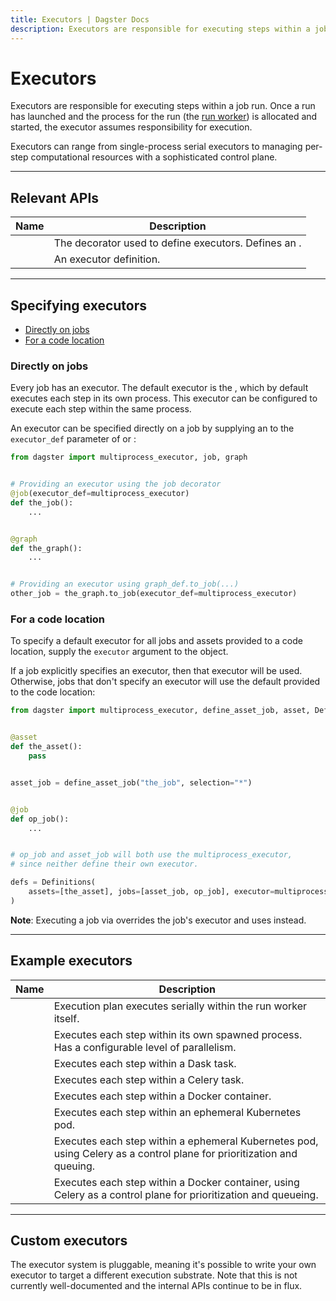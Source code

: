 ```yaml
---
title: Executors | Dagster Docs
description: Executors are responsible for executing steps within a job run.
---
```


# Executors

Executors are responsible for executing steps within a job run. Once a run has launched and the process for the run (the [run worker](/deployment/overview#job-execution-flow)) is allocated and started, the executor assumes responsibility for execution.

Executors can range from single-process serial executors to managing per-step computational resources with a sophisticated control plane.

---

## Relevant APIs

| Name                                     | Description                                                                                  |
| ---------------------------------------- | -------------------------------------------------------------------------------------------- |
| <PyObject object="executor" decorator /> | The decorator used to define executors. Defines an <PyObject object="ExecutorDefinition" />. |
| <PyObject object="ExecutorDefinition" /> | An executor definition.                                                                      |

---

## Specifying executors

- [Directly on jobs](#directly-on-jobs)
- [For a code location](#for-a-code-location)

### Directly on jobs

Every job has an executor. The default executor is the <PyObject object="multi_or_in_process_executor" />, which by default executes each step in its own process. This executor can be configured to execute each step within the same process.

An executor can be specified directly on a job by supplying an <PyObject object="ExecutorDefinition" /> to the `executor_def` parameter of <PyObject object="job" decorator /> or <PyObject object="GraphDefinition" method="to_job" />:

```python file=/deploying/executors/executors.py startafter=start_executor_on_job endbefore=end_executor_on_job
from dagster import multiprocess_executor, job, graph


# Providing an executor using the job decorator
@job(executor_def=multiprocess_executor)
def the_job():
    ...


@graph
def the_graph():
    ...


# Providing an executor using graph_def.to_job(...)
other_job = the_graph.to_job(executor_def=multiprocess_executor)
```

### For a code location

To specify a default executor for all jobs and assets provided to a code location, supply the `executor` argument to the <PyObject object="Definitions" /> object.

If a job explicitly specifies an executor, then that executor will be used. Otherwise, jobs that don't specify an executor will use the default provided to the code location:

```python file=/deploying/executors/executors.py startafter=start_executor_on_repo endbefore=end_executor_on_repo
from dagster import multiprocess_executor, define_asset_job, asset, Definitions


@asset
def the_asset():
    pass


asset_job = define_asset_job("the_job", selection="*")


@job
def op_job():
    ...


# op_job and asset_job will both use the multiprocess_executor,
# since neither define their own executor.

defs = Definitions(
    assets=[the_asset], jobs=[asset_job, op_job], executor=multiprocess_executor
)
```

**Note**: Executing a job via <PyObject object="JobDefinition" method="execute_in_process" /> overrides the job's executor and uses <PyObject object="in_process_executor" /> instead.

---

## Example executors

<table
  className="table"
  style={{
    width: "100%",
  }}
>
  <thead>
    <tr>
      <th
        style={{
          width: "25%",
        }}
      >
        Name
      </th>
      <th>Description</th>
    </tr>
  </thead>
  <tbody>
    <tr>
      <td>
        <PyObject module="dagster" object="in_process_executor" />
      </td>
      <td>Execution plan executes serially within the run worker itself.</td>
    </tr>
    <tr>
      <td>
        <PyObject module="dagster" object="multiprocess_executor" />
      </td>
      <td>
        Executes each step within its own spawned process. Has a configurable
        level of parallelism.
      </td>
    </tr>
    <tr>
      <td>
        <PyObject module="dagster_dask" object="dask_executor" />
      </td>
      <td>Executes each step within a Dask task.</td>
    </tr>
    <tr>
      <td>
        <PyObject module="dagster_celery" object="celery_executor" />
      </td>
      <td>Executes each step within a Celery task.</td>
    </tr>
    <tr>
      <td>
        <PyObject module="dagster_docker" object="docker_executor" />
      </td>
      <td>Executes each step within a Docker container.</td>
    </tr>
    <tr>
      <td>
        <PyObject module="dagster_k8s" object="k8s_job_executor" />
      </td>
      <td>Executes each step within an ephemeral Kubernetes pod.</td>
    </tr>
    <tr>
      <td>
        <PyObject
          module="dagster_celery_k8s"
          object="celery_k8s_job_executor"
        />
      </td>
      <td>
        Executes each step within a ephemeral Kubernetes pod, using Celery as a
        control plane for prioritization and queuing.
      </td>
    </tr>
    <tr>
      <td>
        <PyObject
          module="dagster_celery_docker"
          object="celery_docker_executor"
        />
      </td>
      <td>
        Executes each step within a Docker container, using Celery as a control
        plane for prioritization and queueing.
      </td>
    </tr>
  </tbody>
</table>

---

## Custom executors

The executor system is pluggable, meaning it's possible to write your own executor to target a different execution substrate. Note that this is not currently well-documented and the internal APIs continue to be in flux.
